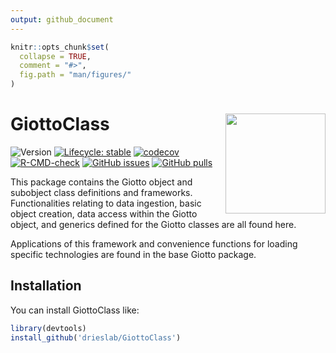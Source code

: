 ```yaml
---
output: github_document
---
```


<!-- README.md is generated from README.Rmd. Please edit that file -->

```r
knitr::opts_chunk$set(
  collapse = TRUE,
  comment = "#>",
  fig.path = "man/figures/"
)
```

# GiottoClass <img src="man/figures/logo.png" align="right" alt="" width="160" />

<!-- badges: start -->
![Version](https://img.shields.io/github/r-package/v/drieslab/GiottoClass)
[![Lifecycle: stable](https://img.shields.io/badge/lifecycle-stable-brightgreen.svg)](https://lifecycle.r-lib.org/articles/stages.html#stable)
[![codecov](https://codecov.io/github/drieslab/GiottoClass/graph/badge.svg?token=YFvDRFwoAr)](https://codecov.io/github/drieslab/GiottoClass)
[![R-CMD-check](https://github.com/drieslab/GiottoClass/actions/workflows/main_check.yml/badge.svg)](https://github.com/drieslab/GiottoClass/actions/workflows/main_check.yml)
[![GitHub issues](https://img.shields.io/github/issues/drieslab/Giotto)](https://github.com/drieslab/Giotto/issues)
[![GitHub pulls](https://img.shields.io/github/issues-pr/drieslab/GiottoClass)](https://github.com/drieslab/GiottoClass/pulls)
<!-- badges: end -->

This package contains the Giotto object and subobject class
definitions and frameworks. Functionalities relating to data ingestion, basic object
creation, data access within the Giotto object, and generics defined for the 
Giotto classes are all found here.

Applications of this framework and convenience functions for loading specific
technologies are found in the base Giotto package.

## Installation

You can install GiottoClass like:

``` r
library(devtools)
install_github('drieslab/GiottoClass')
```
